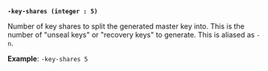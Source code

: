 <a id="operator-flag-key-shares" />

**`-key-shares (integer : 5)`**

Number of key shares to split the generated master key into. This is the
number of "unseal keys" or "recovery keys" to generate. This is aliased as `-n`.

**Example**: `-key-shares 5`
